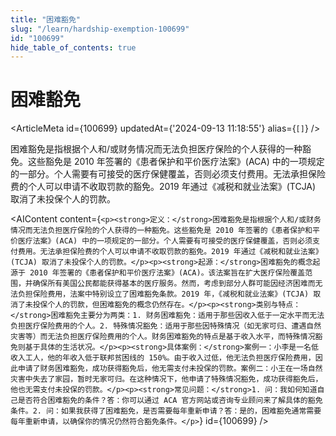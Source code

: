 ```yaml
---
title: "困难豁免"
slug: "/learn/hardship-exemption-100699"
id: "100699"
hide_table_of_contents: true
---
```



# 困难豁免

<ArticleMeta id={100699} updatedAt={'2024-09-13 11:18:55'} alias={`[]`} />
<div className='border-solid border-b border-t-0 my-4 border-[var(--ifm-color-gray-300)]' />

困难豁免是指根据个人和/或财务情况而无法负担医疗保险的个人获得的一种豁免。这些豁免是 2010 年签署的《患者保护和平价医疗法案》(ACA) 中的一项规定的一部分。个人需要有可接受的医疗保健覆盖，否则必须支付费用。无法承担保险费的个人可以申请不收取罚款的豁免。2019 年通过《减税和就业法案》(TCJA) 取消了未投保个人的罚款。

<AIContent content={`<p><strong>定义：</strong>困难豁免是指根据个人和/或财务情况而无法负担医疗保险的个人获得的一种豁免。这些豁免是 2010 年签署的《患者保护和平价医疗法案》(ACA) 中的一项规定的一部分。个人需要有可接受的医疗保健覆盖，否则必须支付费用。无法承担保险费的个人可以申请不收取罚款的豁免。2019 年通过《减税和就业法案》(TCJA) 取消了未投保个人的罚款。</p><p><strong>起源：</strong>困难豁免的概念起源于 2010 年签署的《患者保护和平价医疗法案》(ACA)。该法案旨在扩大医疗保险覆盖范围，并确保所有美国公民都能获得基本的医疗服务。然而，考虑到部分人群可能因经济困难而无法负担保险费用，法案中特别设立了困难豁免条款。2019 年，《减税和就业法案》(TCJA) 取消了未投保个人的罚款，但困难豁免的概念仍然存在。</p><p><strong>类别与特点：</strong>困难豁免主要分为两类：1. 财务困难豁免：适用于那些因收入低于一定水平而无法负担医疗保险费用的个人。2. 特殊情况豁免：适用于那些因特殊情况（如无家可归、遭遇自然灾害等）而无法负担医疗保险费用的个人。财务困难豁免的特点是基于收入水平，而特殊情况豁免则基于具体的生活状况。</p><p><strong>具体案例：</strong>案例一：小李是一名低收入工人，他的年收入低于联邦贫困线的 150%。由于收入过低，他无法负担医疗保险费用，因此申请了财务困难豁免，成功获得豁免后，他无需支付未投保的罚款。案例二：小王在一场自然灾害中失去了家园，暂时无家可归。在这种情况下，他申请了特殊情况豁免，成功获得豁免后，他也无需支付未投保的罚款。</p><p><strong>常见问题：</strong>1. 问：我如何知道自己是否符合困难豁免的条件？答：你可以通过 ACA 官方网站或咨询专业顾问来了解具体的豁免条件。2. 问：如果我获得了困难豁免，是否需要每年重新申请？答：是的，困难豁免通常需要每年重新申请，以确保你的情况仍然符合豁免条件。</p>`} id={100699} />
